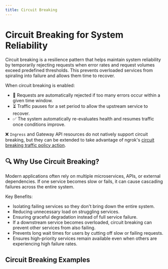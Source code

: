 ```yaml
---
title: Circuit Breaking
---
```


# Circuit Breaking for System Reliability

Circuit breaking is a resilience pattern that helps maintain system reliability by temporarily rejecting requests when error rates and request volumes exceed predefined thresholds. This prevents overloaded services from spiraling into failure and allows them time to recover.

When circuit breaking is enabled:

- 🚨 Requests are automatically rejected if too many errors occur within a given time window.
- ⏳ Traffic pauses for a set period to allow the upstream service to recover.
- ✅ The system automatically re-evaluates health and resumes traffic once conditions improve.

❌ `Ingress` and Gateway API resources do not natively support circuit breaking, but they can be extended to take advantage of ngrok's [circuit breaking traffic policy action](/traffic-policy/actions/circuit-breaker/).

## 🔍 Why Use Circuit Breaking?

Modern applications often rely on multiple microservices, APIs, or external dependencies. 
If one service becomes slow or fails, it can cause cascading failures across the entire system.

Key Benefits:
- Isolating failing services so they don't bring down the entire system.
- Reducing unnecessary load on struggling services.
- Ensuring graceful degradation instead of full service failure.
- If a downstream service becomes overloaded, circuit breaking can prevent other services from also failing.
- Prevents long wait times for users by cutting off slow or failing requests.
- Ensures high-priority services remain available even when others are experiencing high failure rates.

## Circuit Breaking Examples

<!-- prettier-ignore-start -->
<Tabs groupId="kind" queryString="kind">
	<TabItem value="agent-endpoint" label="AgentEndpoint" default>
	</TabItem>
	<TabItem value="cloud-endpoint" label="CloudEndpoint">
  </TabItem>
	<TabItem value="ingress" label="Ingress">
  </TabItem>
	<TabItem value="gateway-api" label="Gateway API">
  </TabItem>
</Tabs>
<!-- prettier-ignore-end -->
